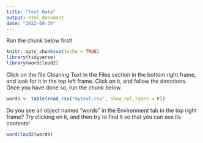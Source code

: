 ```yaml
---
title: "Text Data"
output: html_document
date: "2022-08-30"
---
```


Run the chunk below first!

```r
knitr::opts_chunk$set(echo = TRUE)
library(tidyverse)
library(wordcloud2)
```

Click on the file Cleaning Text in the Files section in the bottom right frame, and look for it in the top left frame. Click on it, and follow the directions. Once you have done so, run the chunk below.

```r
words <- table(read_csv("mytext.csv", show_col_types = F))
```

Do you see an object named "words" in the Environment tab in the top right frame? Try clicking on it, and then try to find it so that you can see its contents!

```r
wordcloud2(words)
```
